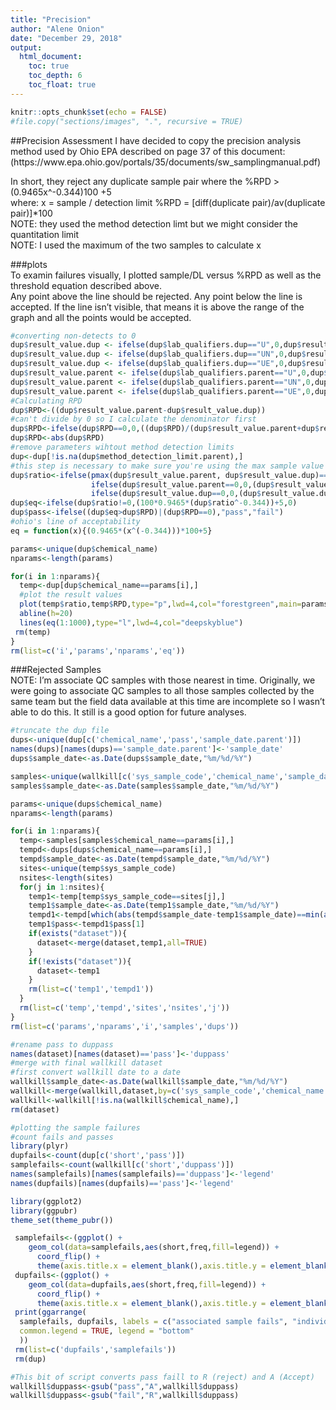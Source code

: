```yaml
---
title: "Precision"
author: "Alene Onion"
date: "December 29, 2018"
output:
  html_document:
    toc: true
    toc_depth: 6
    toc_float: true
---
```


```r
knitr::opts_chunk$set(echo = FALSE)
#file.copy("sections/images", ".", recursive = TRUE)
```

##Precision Assessment
I have decided to copy the precision analysis method used by Ohio EPA described on page 37 of this document:    
(https://www.epa.ohio.gov/portals/35/documents/sw_samplingmanual.pdf)

In short, they reject any duplicate sample pair where the %RPD > (0.9465x^-0.344)100 +5  
where:
x = sample / detection limit
%RPD = [diff(duplicate pair)/av(duplicate pair)]*100  
NOTE: they used the method detection limt but we might consider the quantitation limit  
NOTE: I used the maximum of the two samples to calculate x  

###plots  
To examin failures visually, I plotted sample/DL versus %RPD as well as the threshold equation described above.  
Any point above the line should be rejected. Any point below the line is accepted. If the line isn't visible, that means it is above the range of the graph and all the points would be accepted.    
```r
#converting non-detects to 0
dup$result_value.dup <- ifelse(dup$lab_qualifiers.dup=="U",0,dup$result_value.dup)
dup$result_value.dup <- ifelse(dup$lab_qualifiers.dup=="UN",0,dup$result_value.dup)
dup$result_value.dup <- ifelse(dup$lab_qualifiers.dup=="UE",0,dup$result_value.dup)
dup$result_value.parent <- ifelse(dup$lab_qualifiers.parent=="U",0,dup$result_value.parent)
dup$result_value.parent <- ifelse(dup$lab_qualifiers.parent=="UN",0,dup$result_value.parent)
dup$result_value.parent <- ifelse(dup$lab_qualifiers.parent=="UE",0,dup$result_value.parent)
#Calculating RPD
dup$RPD<-((dup$result_value.parent-dup$result_value.dup))
#can't divide by 0 so I calculate the denominator first 
dup$RPD<-ifelse(dup$RPD==0,0,((dup$RPD)/(dup$result_value.parent+dup$result_value.dup/2))*100)
dup$RPD<-abs(dup$RPD)
#remove parameters wihtout method detection limits
dup<-dup[!is.na(dup$method_detection_limit.parent),]
#this step is necessary to make sure you're using the max sample value
dup$ratio<-ifelse(pmax(dup$result_value.parent, dup$result_value.dup)==dup$result_value.parent,
                  ifelse(dup$result_value.parent==0,0,(dup$result_value.parent/dup$method_detection_limit.parent)),
                  ifelse(dup$result_value.dup==0,0,(dup$result_value.dup/dup$method_detection_limit.dup)))
dup$eq<-ifelse(dup$ratio!=0,(100*0.9465*(dup$ratio^-0.344))+5,0)
dup$pass<-ifelse((dup$eq>dup$RPD)|(dup$RPD==0),"pass","fail")
#ohio's line of acceptability
eq = function(x){(0.9465*(x^(-0.344)))*100+5}

params<-unique(dup$chemical_name)
nparams<-length(params)

for(i in 1:nparams){
  temp<-dup[dup$chemical_name==params[i],]
  #plot the result values
  plot(temp$ratio,temp$RPD,type="p",lwd=4,col="forestgreen",main=params[i],xlab="sample/DL ratio",ylab="RPD")
  abline(h=20)
  lines(eq(1:1000),type="l",lwd=4,col="deepskyblue")
 rm(temp) 
}
rm(list=c('i','params','nparams','eq'))
```

###Rejected Samples  
NOTE: I'm associate QC samples with those nearest in time. 
Originally, we were going to associate QC samples to all those samples collected by the same team but the field data available at this time are incomplete so I wasn't able to do this. It still is a good option for future analyses.
```r
#truncate the dup file
dups<-unique(dup[c('chemical_name','pass','sample_date.parent')])
names(dups)[names(dups)=='sample_date.parent']<-'sample_date'
dups$sample_date<-as.Date(dups$sample_date,"%m/%d/%Y")

samples<-unique(wallkill[c('sys_sample_code','chemical_name','sample_date')])
samples$sample_date<-as.Date(samples$sample_date,"%m/%d/%Y")

params<-unique(dups$chemical_name)
nparams<-length(params)

for(i in 1:nparams){
  temp<-samples[samples$chemical_name==params[i],]
  tempd<-dups[dups$chemical_name==params[i],]
  tempd$sample_date<-as.Date(tempd$sample_date,"%m/%d/%Y")
  sites<-unique(temp$sys_sample_code)
  nsites<-length(sites)
  for(j in 1:nsites){
    temp1<-temp[temp$sys_sample_code==sites[j],]
    temp1$sample_date<-as.Date(temp1$sample_date,"%m/%d/%Y")
    tempd1<-tempd[which(abs(tempd$sample_date-temp1$sample_date)==min(abs(tempd$sample_date-temp1$sample_date))),]
    temp1$pass<-tempd1$pass[1]
    if(exists("dataset")){
      dataset<-merge(dataset,temp1,all=TRUE)
    }
    if(!exists("dataset")){
      dataset<-temp1
    }
    rm(list=c('temp1','tempd1'))
  }
  rm(list=c('temp','tempd','sites','nsites','j'))
}
rm(list=c('params','nparams','i','samples','dups'))

#rename pass to duppass
names(dataset)[names(dataset)=='pass']<-'duppass'
#merge with final wallkill dataset
#first convert wallkill date to a date
wallkill$sample_date<-as.Date(wallkill$sample_date,"%m/%d/%Y")
wallkill<-merge(wallkill,dataset,by=c('sys_sample_code','chemical_name','sample_date'),all=TRUE)
wallkill<-wallkill[!is.na(wallkill$chemical_name),]
rm(dataset)
```

```r
#plotting the sample failures
#count fails and passes
library(plyr)
dupfails<-count(dup[c('short','pass')])
samplefails<-count(wallkill[c('short','duppass')])
names(samplefails)[names(samplefails)=='duppass']<-'legend'
names(dupfails)[names(dupfails)=='pass']<-'legend'

library(ggplot2)
library(ggpubr)
theme_set(theme_pubr())

 samplefails<-(ggplot() +
    geom_col(data=samplefails,aes(short,freq,fill=legend)) +
      coord_flip() +
      theme(axis.title.x = element_blank(),axis.title.y = element_blank()))
 dupfails<-(ggplot() +
    geom_col(data=dupfails,aes(short,freq,fill=legend)) +
      coord_flip() +
      theme(axis.title.x = element_blank(),axis.title.y = element_blank()))
 print(ggarrange(
  samplefails, dupfails, labels = c("associated sample fails", "individual dup fails"),
  common.legend = TRUE, legend = "bottom"
  ))
 rm(list=c('dupfails','samplefails'))
 rm(dup)
```

```r
#This bit of script converts pass faill to R (reject) and A (Accept)
wallkill$duppass<-gsub("pass","A",wallkill$duppass)
wallkill$duppass<-gsub("fail","R",wallkill$duppass)

```


